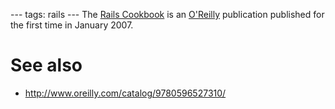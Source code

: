 ---
tags: rails
---
The [[Rails Cookbook]] is an [[O'Reilly]] publication published for the first time in January 2007.

= See also =

* http://www.oreilly.com/catalog/9780596527310/
